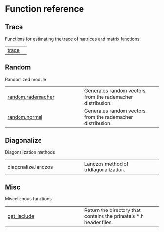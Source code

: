 # Function reference

## Trace

Functions for estimating the trace of matrices and matrix functions.

| | |
| --- | --- |
| [trace](trace.qmd#primate.trace) |  |

## Random

Randomized module

| | |
| --- | --- |
| [random.rademacher](random.rademacher.qmd#primate.random.rademacher) | Generates random vectors from the rademacher distribution. |
| [random.normal](random.normal.qmd#primate.random.normal) | Generates random vectors from the rademacher distribution. |

## Diagonalize

Diagonalization methods

| | |
| --- | --- |
| [diagonalize.lanczos](diagonalize.lanczos.qmd#primate.diagonalize.lanczos) | Lanczos method of tridiagonalization. |

## Misc

Miscellenous functions

| | |
| --- | --- |
| [get_include](get_include.qmd#primate.get_include) | Return the directory that contains the primate's \*.h header files. |